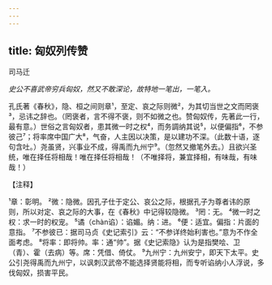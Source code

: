 ```yaml
---
---
---
```

title: 匈奴列传赞
---



司马迁

*史公不喜武帝穷兵匈奴，然又不敢深论，故特地一笔出，一笔入。*

孔氏著《春秋》，隐、桓之间则章¹，至定、哀之际则微²，为其切当世之文而罔褒³，忌讳之辞也。（罔褒者，言不得不褒，则不如微之也。赞匈奴传，先著此一行，最有意。）世俗之言匈奴者，患其微一时之权⁴，而务調纳其说⁵，以便偏指⁶，不参彼己⁷；将率席中国广大⁸，气奋，人主因以决策，是以建功不深。（此数十语，逐句含吐。）尧虽贤，兴事业不成，得禹而九州宁⁹。（忽然又撤笔外去。）且欲兴圣统，唯在择任将相哉！唯在择任将相哉！（不唯择将，兼宜择相，有味哉，有味哉！）

【注释】

¹章：彰明。
²微：隐微。因孔子仕于定公、哀公之际，根据孔子为尊者讳的原则，所以对定、哀之际的大事，在《春秋》中记得较隐微。
³罔：无。
⁴微一时之权：求一时的权宠。
⁵谲（chàn谄）：谄媚。纳：进。
⁶便：适宜。偏指：片面的意指。
⁷不参彼已：据司马贞《史记索引》云：“不参详终始利害也。”意为不作全面考虑。
⁸将率：即将帅。率：通“帅”。据《史记索隐》认为是指樊哙、卫（青）、霍（去病）等。席：凭借、倚仗。
⁹九州宁：九州安宁，即天下太平。史公引尧得禹而九州宁，以讽刺汉武帝不能选择贤能将相，而专听谄纳小人浮说，多伐匈奴，损害平民。